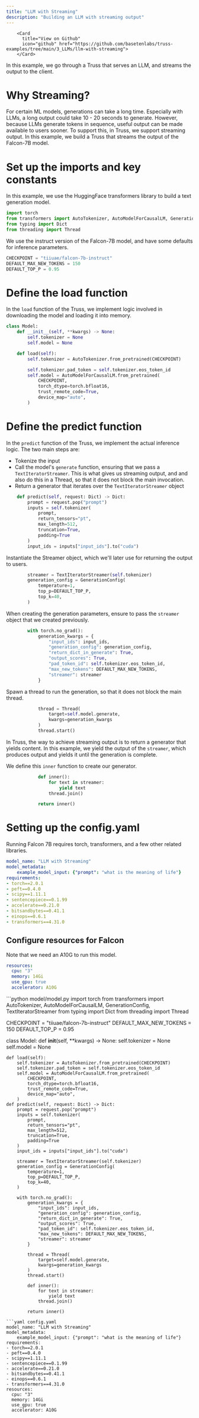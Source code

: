 ```yaml
---
title: "LLM with Streaming"
description: "Building an LLM with streaming output"
---
```



        <Card
          title="View on Github"
          icon="github" href="https://github.com/basetenlabs/truss-examples/tree/main/3_LLMs/llm-with-streaming">
        </Card>

In this example, we go through a Truss that serves an LLM, and streams the output to the client.

# Why Streaming?

For certain ML models, generations can take a long  time. Especially with LLMs, a long output could take
10 - 20 seconds to generate. However, because LLMs generate tokens in sequence, useful output can be
made available to users sooner. To support this, in Truss, we support streaming output. In this example,
we build a Truss that streams the output of the Falcon-7B model.

# Set up the imports and key constants

In this example, we use the HuggingFace transformers library to build a text generation model.

```python model/model.py
import torch
from transformers import AutoTokenizer, AutoModelForCausalLM, GenerationConfig, TextIteratorStreamer
from typing import Dict
from threading import Thread

```
We use the instruct version of the Falcon-7B model, and have some defaults
for inference parameters.

```python model/model.py
CHECKPOINT = "tiiuae/falcon-7b-instruct"
DEFAULT_MAX_NEW_TOKENS = 150
DEFAULT_TOP_P = 0.95


```
# Define the load function

In the `load` function of the Truss, we implement logic
involved in downloading the model and loading it into memory.

```python model/model.py
class Model:
    def __init__(self, **kwargs) -> None:
        self.tokenizer = None
        self.model = None

    def load(self):
        self.tokenizer = AutoTokenizer.from_pretrained(CHECKPOINT)
```


```python model/model.py
        self.tokenizer.pad_token = self.tokenizer.eos_token_id
        self.model = AutoModelForCausalLM.from_pretrained(
            CHECKPOINT,
            torch_dtype=torch.bfloat16,
            trust_remote_code=True,
            device_map="auto",
        )
```
# Define the predict function

In the `predict` function of the Truss, we implement the actual
inference logic. The two main steps are:
* Tokenize the input
* Call the model's `generate` function, ensuring that we pass a
`TextIteratorStreamer`. This is what gives us streaming output, and
and also do this in a Thread, so that it does not block the main
invocation.
* Return a generator that iterates over the `TextIteratorStreamer` object

```python model/model.py
    def predict(self, request: Dict) -> Dict:
        prompt = request.pop("prompt")
        inputs = self.tokenizer(
            prompt,
            return_tensors="pt",
            max_length=512,
            truncation=True,
            padding=True
        )
        input_ids = inputs["input_ids"].to("cuda")

```
Instantiate the Streamer object, which we'll later use for
returning the output to users.

```python model/model.py
        streamer = TextIteratorStreamer(self.tokenizer)
        generation_config = GenerationConfig(
            temperature=1,
            top_p=DEFAULT_TOP_P,
            top_k=40,
        )

```
When creating the generation parameters, ensure to pass the `streamer` object
that we created previously.

```python model/model.py
        with torch.no_grad():
            generation_kwargs = {
                "input_ids": input_ids,
                "generation_config": generation_config,
                "return_dict_in_generate": True,
                "output_scores": True,
                "pad_token_id": self.tokenizer.eos_token_id,
                "max_new_tokens": DEFAULT_MAX_NEW_TOKENS,
                "streamer": streamer
            }

```
Spawn a thread to run the generation, so that it does not block the main
thread.

```python model/model.py
            thread = Thread(
                target=self.model.generate,
                kwargs=generation_kwargs
            )
            thread.start()

```
In Truss, the way to achieve streaming output is to return a generator
that yields content. In this example, we yield the output of the `streamer`,
which produces output and yields it until the generation is complete.

We define this `inner` function to create our generator.

```python model/model.py
            def inner():
                for text in streamer:
                    yield text
                thread.join()

            return inner()
```

# Setting up the config.yaml

Running Falcon 7B requires torch, transformers,
and a few other related libraries.

```yaml config.yaml
model_name: "LLM with Streaming"
model_metadata:
    example_model_input: {"prompt": "what is the meaning of life"}
requirements:
- torch==2.0.1
- peft==0.4.0
- scipy==1.11.1
- sentencepiece==0.1.99
- accelerate==0.21.0
- bitsandbytes==0.41.1
- einops==0.6.1
- transformers==4.31.0
```
## Configure resources for Falcon

Note that we need an A10G to run this model.

```yaml config.yaml
resources:
  cpu: "3"
  memory: 14Gi
  use_gpu: true
  accelerator: A10G
```

<RequestExample>
```python model/model.py
import torch
from transformers import AutoTokenizer, AutoModelForCausalLM, GenerationConfig, TextIteratorStreamer
from typing import Dict
from threading import Thread

CHECKPOINT = "tiiuae/falcon-7b-instruct"
DEFAULT_MAX_NEW_TOKENS = 150
DEFAULT_TOP_P = 0.95


class Model:
    def __init__(self, **kwargs) -> None:
        self.tokenizer = None
        self.model = None

    def load(self):
        self.tokenizer = AutoTokenizer.from_pretrained(CHECKPOINT)
        self.tokenizer.pad_token = self.tokenizer.eos_token_id
        self.model = AutoModelForCausalLM.from_pretrained(
            CHECKPOINT,
            torch_dtype=torch.bfloat16,
            trust_remote_code=True,
            device_map="auto",
        )
    def predict(self, request: Dict) -> Dict:
        prompt = request.pop("prompt")
        inputs = self.tokenizer(
            prompt,
            return_tensors="pt",
            max_length=512,
            truncation=True,
            padding=True
        )
        input_ids = inputs["input_ids"].to("cuda")

        streamer = TextIteratorStreamer(self.tokenizer)
        generation_config = GenerationConfig(
            temperature=1,
            top_p=DEFAULT_TOP_P,
            top_k=40,
        )

        with torch.no_grad():
            generation_kwargs = {
                "input_ids": input_ids,
                "generation_config": generation_config,
                "return_dict_in_generate": True,
                "output_scores": True,
                "pad_token_id": self.tokenizer.eos_token_id,
                "max_new_tokens": DEFAULT_MAX_NEW_TOKENS,
                "streamer": streamer
            }

            thread = Thread(
                target=self.model.generate,
                kwargs=generation_kwargs
            )
            thread.start()

            def inner():
                for text in streamer:
                    yield text
                thread.join()

            return inner()
```
```yaml config.yaml
model_name: "LLM with Streaming"
model_metadata:
    example_model_input: {"prompt": "what is the meaning of life"}
requirements:
- torch==2.0.1
- peft==0.4.0
- scipy==1.11.1
- sentencepiece==0.1.99
- accelerate==0.21.0
- bitsandbytes==0.41.1
- einops==0.6.1
- transformers==4.31.0
resources:
  cpu: "3"
  memory: 14Gi
  use_gpu: true
  accelerator: A10G
```
</RequestExample>
